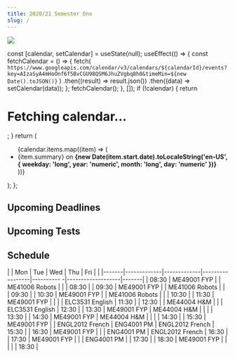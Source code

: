 ```yaml
---
title: 2020/21 Semester One
slug: /
---
```

![](assets/2020-09-08-01-45-13.png)

  const [calendar, setCalendar] = useState(null);
  useEffect(() => {
    const fetchCalendar = () => {
      fetch(
        `https://www.googleapis.com/calendar/v3/calendars/${calendarId}/events?key=AIzaSyA4mHoOnf6f5BvCGU98QSM6JhuZVgbq8h0&timeMin=${new Date().toJSON()}`
      )
        .then((result) => result.json())
        .then((data) => setCalendar(data));
    };
    fetchCalendar();
  }, []);
  if (!calendar) {
    return <h1>Fetching calendar...</h1>;
  }
  return (
    <ul>
      {calendar.items.map((item) => (
        <li key>{item.summary} on <b>{new Date(item.start.date).toLocaleString('en-US', { weekday: 'long', year: 'numeric', month: 'long', day: 'numeric' })}</b></li>
      ))}
    </ul>
  );
};

## Upcoming Deadlines

<CalendarData calendarId='9bi9qfcqmc640gh0gsiu3cqhck@group.calendar.google.com'/>

## Upcoming Tests

<CalendarData calendarId='tf9ljqlmolo68812rkqgj6m4i4@group.calendar.google.com'/>

## Schedule 

|       | Mon         | Tue         | Wed             | Thu        | Fri               |       |
|-------|-------------|-------------|-----------------|---------- -|-------------------|-------|
| 08:30 | ME49001 FYP |             | ME41006 Robots  |            |                   | 08:30 |
| 09:30 | ME49001 FYP |             | ME41006 Robots  |            |                   | 09:30 |
| 10:30 | ME49001 FYP |             | ME41006 Robots  |            |                   | 10:30 |
| 11:30 | ME49001 FYP |             |                 |            | ELC3531 English   | 11:30 |
| 12:30 |             | ME44004 H&M |                 |            | ELC3531 English   | 12:30 |
| 13:30 | ME49001 FYP | ME44004 H&M |                 |            |                   | 13:30 |
| 14:30 | ME49001 FYP | ME44004 H&M |                 |            |                   | 14:30 |
| 15:30 | ME49001 FYP |             | ENGL2012 French | ENG4001 PM | ENGL2012 French   | 15:30 |
| 16:30 | ME49001 FYP |             |                 | ENG4001 PM | ENGL2012 French   | 16:30 |
| 17:30 | ME49001 FYP |             |                 | ENG4001 PM |                   | 17:30 |
| 18:30 | ME49001 FYP |             |                 |            |                   | 18:30 |

